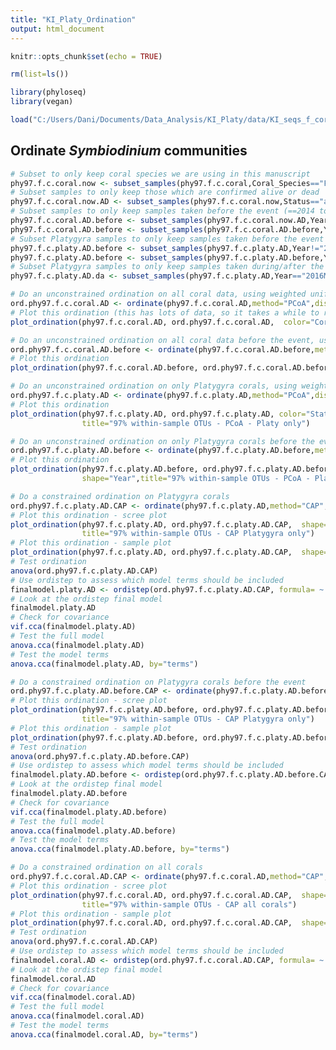 ```yaml
---
title: "KI_Platy_Ordination"
output: html_document
---
```


```r
knitr::opts_chunk$set(echo = TRUE)

rm(list=ls())

library(phyloseq)
library(vegan)

load("C:/Users/Dani/Documents/Data_Analysis/KI_Platy/data/KI_seqs_f_coral_grouped.RData")

```
## Ordinate *Symbiodinium* communities
```r
# Subset to only keep coral species we are using in this manuscript
phy97.f.c.coral.now <- subset_samples(phy97.f.c.coral,Coral_Species=="Favia_sp"|Coral_Species=="Favia_matthai"|Coral_Species=="Favia_sp"|Coral_Species=="Platygyra_sp"|Coral_Species=="Favites_halicora"|Coral_Species=="Favites_sp"|Coral_Species=="Favites_pentagona"|Coral_Species=="Hydnophora_microconos")
# Subset samples to only keep those which are confirmed alive or dead
phy97.f.c.coral.now.AD <- subset_samples(phy97.f.c.coral.now,Status=="alive"|Status=="dead")
# Subset samples to only keep samples taken before the event (==2014 to May 2015)
phy97.f.c.coral.AD.before <- subset_samples(phy97.f.c.coral.now.AD,Year!="2016March")
phy97.f.c.coral.AD.before <- subset_samples(phy97.f.c.coral.AD.before,Year!="2015July")
# Subset Platygyra samples to only keep samples taken before the event (==2014 to May 2015)
phy97.f.c.platy.AD.before <- subset_samples(phy97.f.c.platy.AD,Year!="2016March")
phy97.f.c.platy.AD.before <- subset_samples(phy97.f.c.platy.AD.before,Year!="2015July")
# Subset Platygyra samples to only keep samples taken during/after the event (== July 2015 - 2016)
phy97.f.c.platy.AD.da <- subset_samples(phy97.f.c.platy.AD,Year=="2016March"|Year=="2015July")

# Do an unconstrained ordination on all coral data, using weighted unifrac distances
ord.phy97.f.c.coral.AD <- ordinate(phy97.f.c.coral.AD,method="PCoA",distance="wunifrac")
# Plot this ordination (this has lots of data, so it takes a while to run)
plot_ordination(phy97.f.c.coral.AD, ord.phy97.f.c.coral.AD,  color="Coral_Species", shape="Status",title="97% within-sample OTUs - PCoA") 

# Do an unconstrained ordination on all coral data before the event, using weighted unifrac distances
ord.phy97.f.c.coral.AD.before <- ordinate(phy97.f.c.coral.AD.before,method="PCoA",distance="wunifrac")
# Plot this ordination 
plot_ordination(phy97.f.c.coral.AD.before, ord.phy97.f.c.coral.AD.before,  color="Status", shape="Coral_Species", title="97% within-sample OTUs - PCoA") 

# Do an unconstrained ordination on only Platygyra corals, using weighted unifrac distances
ord.phy97.f.c.platy.AD <- ordinate(phy97.f.c.platy.AD,method="PCoA",distance="wunifrac")
# Plot this ordination 
plot_ordination(phy97.f.c.platy.AD, ord.phy97.f.c.platy.AD, color="Status", shape="Year",
                title="97% within-sample OTUs - PCoA - Platy only")

# Do an unconstrained ordination on only Platygyra corals before the event, using weighted unifrac distances
ord.phy97.f.c.platy.AD.before <- ordinate(phy97.f.c.platy.AD.before,method="PCoA",distance="wunifrac")
# Plot this ordination 
plot_ordination(phy97.f.c.platy.AD.before, ord.phy97.f.c.platy.AD.before, color="Dist", 
                shape="Year",title="97% within-sample OTUs - PCoA - Platy only")

# Do a constrained ordination on Platygyra corals
ord.phy97.f.c.platy.AD.CAP <- ordinate(phy97.f.c.platy.AD,method="CAP",distance="wunifrac",formula= ~ Year + Dist + Status)
# Plot this ordination - scree plot
plot_ordination(phy97.f.c.platy.AD, ord.phy97.f.c.platy.AD.CAP,  shape="Status",type="scree",
                title="97% within-sample OTUs - CAP Platygyra only")
# Plot this ordination - sample plot
plot_ordination(phy97.f.c.platy.AD, ord.phy97.f.c.platy.AD.CAP,  shape="Status", color="Dist",type="samples",title="97% within-sample OTUs - CAP Platygyra only")
# Test ordination
anova(ord.phy97.f.c.platy.AD.CAP)
# Use ordistep to assess which model terms should be included
finalmodel.platy.AD <- ordistep(ord.phy97.f.c.platy.AD.CAP, formula= ~ Year + Dist + Status, direction = c("both"), Pin = 0.05, Pout = 0.1, pstep = 100, perm.max = 1000, steps = 50, trace = TRUE)
# Look at the ordistep final model
finalmodel.platy.AD
# Check for covariance
vif.cca(finalmodel.platy.AD)
# Test the full model
anova.cca(finalmodel.platy.AD)
# Test the model terms
anova.cca(finalmodel.platy.AD, by="terms")

# Do a constrained ordination on Platygyra corals before the event
ord.phy97.f.c.platy.AD.before.CAP <- ordinate(phy97.f.c.platy.AD.before,method="CAP",distance="wunifrac",formula= ~ Year + Status + Dist)
# Plot this ordination - scree plot
plot_ordination(phy97.f.c.platy.AD.before, ord.phy97.f.c.platy.AD.before.CAP,  shape="Status",type="scree",
                title="97% within-sample OTUs - CAP Platygyra only")
# Plot this ordination - sample plot
plot_ordination(phy97.f.c.platy.AD.before, ord.phy97.f.c.platy.AD.before.CAP,  shape="Status", color="Site",type="samples",title="97% within-sample OTUs - CAP Platygyra only")
# Test ordination
anova(ord.phy97.f.c.platy.AD.before.CAP)
# Use ordistep to assess which model terms should be included
finalmodel.platy.AD.before <- ordistep(ord.phy97.f.c.platy.AD.before.CAP, formula= ~ Year + Status +  Dist, direction = c("both"), Pin = 0.05, Pout = 0.1, pstep = 100, perm.max = 1000, steps = 50, trace = TRUE)
# Look at the ordistep final model
finalmodel.platy.AD.before
# Check for covariance
vif.cca(finalmodel.platy.AD.before)
# Test the full model
anova.cca(finalmodel.platy.AD.before)
# Test the model terms
anova.cca(finalmodel.platy.AD.before, by="terms")

# Do a constrained ordination on all corals
ord.phy97.f.c.coral.AD.CAP <- ordinate(phy97.f.c.coral.AD,method="CAP",distance="wunifrac",formula= ~ Year + Status + Dist + Coral_Species + Year*Status + Year*Dist + Year*Coral_Species + Status*Dist + Status*Coral_Species + Dist*Coral_Species)
# Plot this ordination - scree plot
plot_ordination(phy97.f.c.coral.AD, ord.phy97.f.c.coral.AD.CAP,  shape="Status",type="scree",
                title="97% within-sample OTUs - CAP all corals")
# Plot this ordination - sample plot
plot_ordination(phy97.f.c.coral.AD, ord.phy97.f.c.coral.AD.CAP,  shape="Status", color="Site",type="samples",title="97% within-sample OTUs - CAP all corals")
# Test ordination
anova(ord.phy97.f.c.coral.AD.CAP)
# Use ordistep to assess which model terms should be included
finalmodel.coral.AD <- ordistep(ord.phy97.f.c.coral.AD.CAP, formula= ~ Year + Status + Dist + Coral_Species + Year*Status + Year*Dist + Year*Coral_Species + Status*Dist + Status*Coral_Species + Dist*Coral_Species, direction = c("both"), Pin = 0.05, Pout = 0.1, pstep = 100, perm.max = 1000, steps = 50, trace = TRUE)
# Look at the ordistep final model
finalmodel.coral.AD
# Check for covariance
vif.cca(finalmodel.coral.AD)
# Test the full model
anova.cca(finalmodel.coral.AD)
# Test the model terms
anova.cca(finalmodel.coral.AD, by="terms")

```